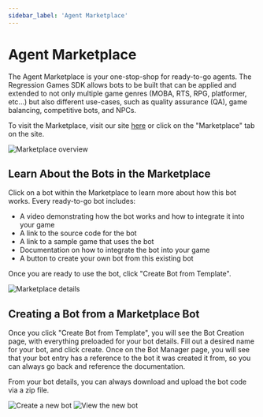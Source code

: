 ```yaml
---
sidebar_label: 'Agent Marketplace'
---
```


# Agent Marketplace

The Agent Marketplace is your one-stop-shop for ready-to-go agents. The Regression Games SDK allows bots to be built
that can be applied and extended to not only multiple game genres (MOBA, RTS, RPG, platformer, etc...) but also
different use-cases, such as quality assurance (QA), game balancing, competitive bots, and NPCs.

To visit the Marketplace, visit our site [here](https://play.regression.gg/marketplace) or click on the "Marketplace" tab
on the site.

![Marketplace overview](./marketplace_imgs/overview.png)

## Learn About the Bots in the Marketplace

Click on a bot within the Marketplace to learn more about how this bot works. Every ready-to-go bot includes:

* A video demonstrating how the bot works and how to integrate it into your game
* A link to the source code for the bot
* A link to a sample game that uses the bot
* Documentation on how to integrate the bot into your game
* A button to create your own bot from this existing bot

Once you are ready to use the bot, click "Create Bot from Template".

![Marketplace details](./marketplace_imgs/detail.png)

## Creating a Bot from a Marketplace Bot

Once you click "Create Bot from Template", you will see the Bot Creation page, with everything preloaded for your bot
details. Fill out a desired name for your bot, and click create. Once on the Bot Manager page, you will see that your bot
entry has a reference to the bot it was created it from, so you can always go back and reference the documentation. 

From your bot details, you can always download and upload the bot code via a zip file.

![Create a new bot](./marketplace_imgs/create_bot.png)
![View the new bot](./marketplace_imgs/new_bot.png)
